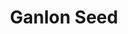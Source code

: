 ---
title: "Ganlon Seed"
meta_title: "Ganlon Seed craft"
description: "Craft de Ganlon Seed"
rank: "s"
draft: false
name: "Ganlon Seed"
recipe_img: "https://wiki.pokexgames.com/images/2/25/Ganlon_Seed.png"
level: 103
craft_time: 3600
result: 1
value_npc: 1
ingredients:
  - name: "Dew Beckers"
    quantity: 180
    item_img: "https://wiki.pokexgames.com/images/d/d7/Dew_Becker.png"
    value_npc: 1
  - name: "Nightmare Seed Bags"
    quantity: 6
    item_img: "https://wiki.pokexgames.com/images/6/6a/Nightmare-Seed-Bag.gif"
    value_npc: 1
  - name: "Corrupted Streak Tails"
    quantity: 1
    item_img: "https://wiki.pokexgames.com/images/2/2f/Corrupted-Streak-Tail.gif"
    value_npc: 1
  - name: "Corrupted Ice Pieces"
    quantity: 1
    item_img: "https://wiki.pokexgames.com/images/c/cb/Corrupted-Ice-Piece.gif"
    value_npc: 1
  - name: "Fire Monkey Hairs"
    quantity: 1
    item_img: "https://wiki.pokexgames.com/images/7/7f/Fire_Monkey_Hair.png"
    value_npc: 1
---